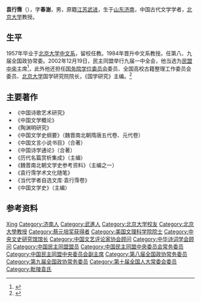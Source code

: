 '''袁行霈'''（{{bd|1936年|4月}}），字'''春澍'''，男，原籍[[江苏|江苏]][[武进|武进]]，生于[[山东|山东]][[济南|济南]]，中国古代文学学者，[[北京大学|北京大学]]教授。

== 生平 ==
1957年毕业于[[北京大学中文系|北京大学中文系]]，留校任教。1984年晋升中文系教授。任第八、九届全国政协常委。2002年12月19日，民主同盟举行九届一中全会，他当选为[[中国民主同盟中央委员会|民盟中央]]主席<ref>{{Cite book|title=中华人民共和国年鉴 2003 总第23期|last=中华人民共和国年鉴编辑部编辑|publisher=中华人民共和国年鉴社|year=2003.11|pages=274}}</ref>，此外他还担任[[国务院学位委员会|国务院学位委员会]]委员、全国高校古籍整理工作委员会委员、[[北京大学|北京大学]]国学研究院院长，《国学研究》主编。<ref>{{Cite web|title=第六任副馆长 袁行霈|url=http://www.cosc.gov.cn/site001/jgjj/lrfgz/2012-04-17/1465.shtml|accessdate=2019-08-27|work=国务院参事室}}</ref>

== 主要著作 ==
*  《中国诗歌艺术研究》
*  《中国文学概论》
*  《陶渊明研究》
*  《中国文学史纲要》（魏晋南北朝隋唐五代卷、元代卷） 
*  《中国文言小说书目》（合著）
*  《中国诗学通论》（合著）
*  《历代名篇赏析集成》（主编）
*  《魏晋南北朝文学史参考资料》（主编之一）
*  《袁行霈学术文化随笔》
*  《当代学者自选文库·袁行霈卷》
*  《中国文学史》（主编）

== 参考资料 ==
{{reflist}}

{{中央文史研究馆馆长}}
{{北京大学蔡元培奖获得者}}
{{Navboxes
| title  = 袁行霈在[[中华诗词学会|中华诗词学会]]的职务
| list1  =
{{中华诗词学会第三届理事会}}
{{中华诗词学会第四届理事会}}
}}
{{Navboxes 
| title  = 袁行霈在[[中国民主同盟|中国民主同盟]]的职务
| list1  =
{{中国民主同盟第七届中央委员会}}
{{中国民主同盟第八届中央委员会}}
{{中国民主同盟第九届中央委员会}}
}}

{{Authority control}}
{{DEFAULTSORT:Yuan袁}}
[[Category:袁姓|Xing]]
[[Category:济南人|Category:济南人]]
[[Category:武進人|Category:武進人]]
[[Category:北京大学校友|Category:北京大学校友]]
[[Category:北京大學教授|Category:北京大學教授]]
[[Category:蔡元培奖获得者|Category:蔡元培奖获得者]]
[[Category:美国文理科学院院士|Category:美国文理科学院院士]]
[[Category:中央文史研究馆馆长|Category:中央文史研究馆馆长]]
[[Category:中国文艺评论家协会顾问|Category:中国文艺评论家协会顾问]]
[[Category:中华诗词学会顾问|Category:中华诗词学会顾问]]
[[Category:中国民主同盟盟员|Category:中国民主同盟盟员]]
[[Category:中国民主同盟中央委员会常务委员|Category:中国民主同盟中央委员会常务委员]]
[[Category:中国民主同盟中央委员会副主席|Category:中国民主同盟中央委员会副主席]]
[[Category:第八届全国政协常务委员|Category:第八届全国政协常务委员]]
[[Category:第九届全国政协常务委员|Category:第九届全国政协常务委员]]
[[Category:第十届全国人大常委会委员|Category:第十届全国人大常委会委员]]
[[Category:毗陵袁氏|Category:毗陵袁氏]]
